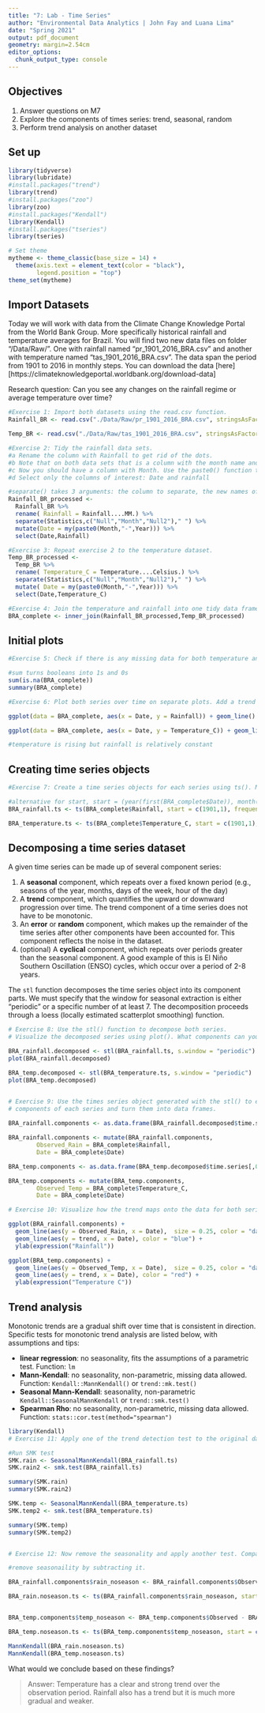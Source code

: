 ```yaml
---
title: "7: Lab - Time Series"
author: "Environmental Data Analytics | John Fay and Luana Lima"
date: "Spring 2021"
output: pdf_document
geometry: margin=2.54cm
editor_options: 
  chunk_output_type: console
---
```


## Objectives
1. Answer questions on M7
2. Explore the components of times series: trend, seasonal, random
3. Perform trend analysis on another dataset

## Set up

```r

library(tidyverse)
library(lubridate)
#install.packages("trend")
library(trend)
#install.packages("zoo")
library(zoo)
#install.packages("Kendall")
library(Kendall)
#install.packages("tseries")
library(tseries)

# Set theme
mytheme <- theme_classic(base_size = 14) +
  theme(axis.text = element_text(color = "black"), 
        legend.position = "top")
theme_set(mytheme)
```

## Import Datasets

Today we will work with data from the Climate Change Knowledge Portal from the World Bank Group. More specifically historical rainfall and temperature averages for Brazil. You will find two new data files on folder "/Data/Raw/". One with rainfall named "pr_1901_2016_BRA.csv" and another with temperature named "tas_1901_2016_BRA.csv". The data span the period from 1901 to 2016 in monthly steps. You can download the data [here][https://climateknowledgeportal.worldbank.org/download-data]

Research question: Can you see any changes on the rainfall regime or average temperature over time?

```r
#Exercise 1: Import both datasets using the read.csv function.
Rainfall_BR <- read.csv("./Data/Raw/pr_1901_2016_BRA.csv", stringsAsFactors = TRUE)

Temp_BR <- read.csv("./Data/Raw/tas_1901_2016_BRA.csv", stringsAsFactors = TRUE)

#Exercise 2: Tidy the rainfall data sets.
#a Rename the column with Rainfall to get rid of the dots.
#b Note that on both data sets that is a column with the month name and average. Convert it to a Month column by separating the string, i.e., month in one column and the word "Average" on another. Hint: use the separate() function in the pipe.
#c Now you should have a column with Month. Use the paste0() function to paste month and year together and create a date object.
#d Select only the columns of interest: Date and rainfall

#separate() takes 3 arguments: the column to separate, the new names of columns, and the definition of the separator (in this case, a space).
Rainfall_BR_processed <-
  Rainfall_BR %>% 
  rename( Rainfall = Rainfall....MM.) %>% 
  separate(Statistics,c("Null","Month","Null2")," ") %>% 
  mutate(Date = my(paste0(Month,"-",Year))) %>% 
  select(Date,Rainfall)

#Exercise 3: Repeat exercise 2 to the temperature dataset.
Temp_BR_processed <-
  Temp_BR %>% 
  rename( Temperature_C = Temperature....Celsius.) %>% 
  separate(Statistics,c("Null","Month","Null2")," ") %>% 
  mutate( Date = my(paste0(Month,"-",Year))) %>% 
  select(Date,Temperature_C)  

#Exercise 4: Join the temperature and rainfall into one tidy data frame with 3 columns: Date, Rainfall and Temperature.
BRA_complete <- inner_join(Rainfall_BR_processed,Temp_BR_processed)

```


## Initial plots

```r

#Exercise 5: Check if there is any missing data for both temperature and rainfall series.

#sum turns booleans into 1s and 0s
sum(is.na(BRA_complete))
summary(BRA_complete)

#Exercise 6: Plot both series over time on separate plots. Add a trend line using geom_smooth(). Can you say something about the trend just by visualizing the data?

ggplot(data = BRA_complete, aes(x = Date, y = Rainfall)) + geom_line() + geom_smooth()

ggplot(data = BRA_complete, aes(x = Date, y = Temperature_C)) + geom_line(method = "loess") + geom_smooth()

#temperature is rising but rainfall is relatively constant

```

## Creating time series objects

```r
#Exercise 7: Create a time series objects for each series using ts(). Make sure you specify the starting point and frequency.

#alternative for start, start = (year(first(BRA_complete$Date)), month(first(BRA_complete$Date )))
BRA_rainfall.ts <- ts(BRA_complete$Rainfall, start = c(1901,1), frequency = 12)

BRA_temperature.ts <- ts(BRA_complete$Temperature_C, start = c(1901,1), frequency = 12)

```


## Decomposing a time series dataset

A given time series can be made up of several component series: 

1. A **seasonal** component, which repeats over a fixed known period (e.g., seasons of the year, months, days of the week, hour of the day)
2. A **trend** component, which quantifies the upward or downward progression over time. The trend component of a time series does not have to be monotonic.
3. An **error** or **random** component, which makes up the remainder of the time series after other components have been accounted for. This component reflects the noise in the dataset. 
4. (optional) A **cyclical** component, which repeats over periods greater than the seasonal component. A good example of this is El Niño Southern Oscillation (ENSO) cycles, which occur over a period of 2-8 years.


The `stl` function decomposes the time series object into its component parts. We must specify that the window for seasonal extraction is either "periodic" or a specific number of at least 7. The decomposition proceeds through a loess (locally estimated scatterplot smoothing) function.

```r

# Exercise 8: Use the stl() function to decompose both series. 
# Visualize the decomposed series using plot(). What components can you identify?

BRA_rainfall.decomposed <- stl(BRA_rainfall.ts, s.window = "periodic")
plot(BRA_rainfall.decomposed)

BRA_temp.decomposed <- stl(BRA_temperature.ts, s.window = "periodic")
plot(BRA_temp.decomposed)


# Exercise 9: Use the times series object generated with the stl() to extract the 
# components of each series and turn them into data frames.
  
BRA_rainfall.components <- as.data.frame(BRA_rainfall.decomposed$time.series[,1:3])

BRA_rainfall.components <- mutate(BRA_rainfall.components,
        Observed_Rain = BRA_complete$Rainfall,     
        Date = BRA_complete$Date)

BRA_temp.components <- as.data.frame(BRA_temp.decomposed$time.series[,0:3])

BRA_temp.components <- mutate(BRA_temp.components,
        Observed_Temp = BRA_complete$Temperature_C,     
        Date = BRA_complete$Date)

# Exercise 10: Visualize how the trend maps onto the data for both series

ggplot(BRA_rainfall.components) +
  geom_line(aes(y = Observed_Rain, x = Date),  size = 0.25, color = "darkgray") +
  geom_line(aes(y = trend, x = Date), color = "blue") +
  ylab(expression("Rainfall"))

ggplot(BRA_temp.components) +
  geom_line(aes(y = Observed_Temp, x = Date),  size = 0.25, color = "darkgray") +
  geom_line(aes(y = trend, x = Date), color = "red") +
  ylab(expression("Temperature C"))

```


## Trend analysis

Monotonic trends are a gradual shift over time that is consistent in direction. Specific tests for monotonic trend analysis are listed below, with assumptions and tips: 

* **linear regression**: no seasonality, fits the assumptions of a parametric test. Function: `lm`
* **Mann-Kendall**: no seasonality, non-parametric, missing data allowed. Function: `Kendall::MannKendall()` or `trend::mk.test()`
* **Seasonal Mann-Kendall**: seasonality, non-parametric `Kendall::SeasonalMannKendall` or `trend::smk.test()`
* **Spearman Rho**: no seasonality, non-parametric, missing data allowed. Function: `stats::cor.test(method="spearman")`


```r
library(Kendall)
# Exercise 11: Apply one of the trend detection test to the original data set. Remember that the data has seasonal component, which test can be applied in this case?

#Run SMK test
SMK.rain <- SeasonalMannKendall(BRA_rainfall.ts)
SMK.rain2 <- smk.test(BRA_rainfall.ts)

summary(SMK.rain)
summary(SMK.rain2)

SMK.temp <- SeasonalMannKendall(BRA_temperature.ts)
SMK.temp2 <- smk.test(BRA_temperature.ts)

summary(SMK.temp)
summary(SMK.temp2)


# Exercise 12: Now remove the seasonality and apply another test. Compare the results with what you obtained on Exercise 9.

#remove seasonaility by subtracting it.

BRA_rainfall.components$rain_noseason <- BRA_rainfall.components$Observed - BRA_rainfall.components$seasonal

BRA_rain.noseason.ts <- ts(BRA_rainfall.components$rain_noseason, start = c(1901,1), frequency = 12)


BRA_temp.components$temp_noseason <- BRA_temp.components$Observed - BRA_temp.components$seasonal

BRA_temp.noseason.ts <- ts(BRA_temp.components$temp_noseason, start = c(1901,1), frequency = 12)

MannKendall(BRA_rain.noseason.ts)
MannKendall(BRA_temp.noseason.ts)
```

What would we conclude based on these findings? 

> Answer: Temperature has a clear and strong trend over the observation period. Rainfall also has a trend but it is much more gradual and weaker.


